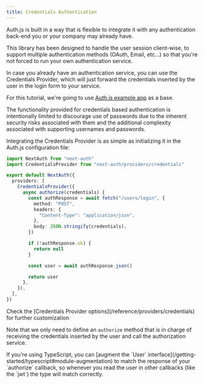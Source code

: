 ```yaml
---
title: Credentials Authentication
---
```



Auth.js is built in a way that is flexible to integrate it with any authentication back-end you or your company may already have.

This library has been designed to handle the user session client-wise, to support multiple authentication methods (OAuth, Email, etc...) so that you're not forced to run your own authentication service.

In case you already have an authentication service, you can use the Credentials Provider, which will just forward the credentials inserted by the user in the login form to your service.

For this tutorial, we're going to use [Auth.js example app](https://github.com/nextauthjs/next-auth-example) as a base.

<Callout type="warning">
The functionality provided for credentials based authentication is intentionally limited to discourage use of passwords due to the inherent security risks associated with them and the additional complexity associated with supporting usernames and passwords.
</Callout>

Integrating the Credentials Provider is as simple as initializing it in the Auth.js configuration file:

```ts title="pages/api/auth/[...nextauth].ts"
import NextAuth from "next-auth"
import CredentialsProvider from "next-auth/providers/credentials"

export default NextAuth({
  providers: [
    CredentialsProvider({
      async authorize(credentials) {
        const authResponse = await fetch("/users/login", {
          method: "POST",
          headers: {
            "Content-Type": "application/json",
          },
          body: JSON.stringify(credentials),
        })

        if (!authResponse.ok) {
          return null
        }

        const user = await authResponse.json()

        return user
      },
    }),
  ],
})
```

<Callout type="info">
Check the [Credentials Provider options](/reference/providers/credentials) for further customization
</Callout>

Note that we only need to define an `authorize` method that is in charge of receiving the credentials inserted by the user and call the authorization service.

<Callout type="info">
If you're using TypeScript, you can [augment the `User` interface](/getting-started/typescript#module-augmentation) to match the response of your `authorize` callback, so whenever you read the user in other callbacks (like the `jwt`) the type will match correctly.
</Callout>
